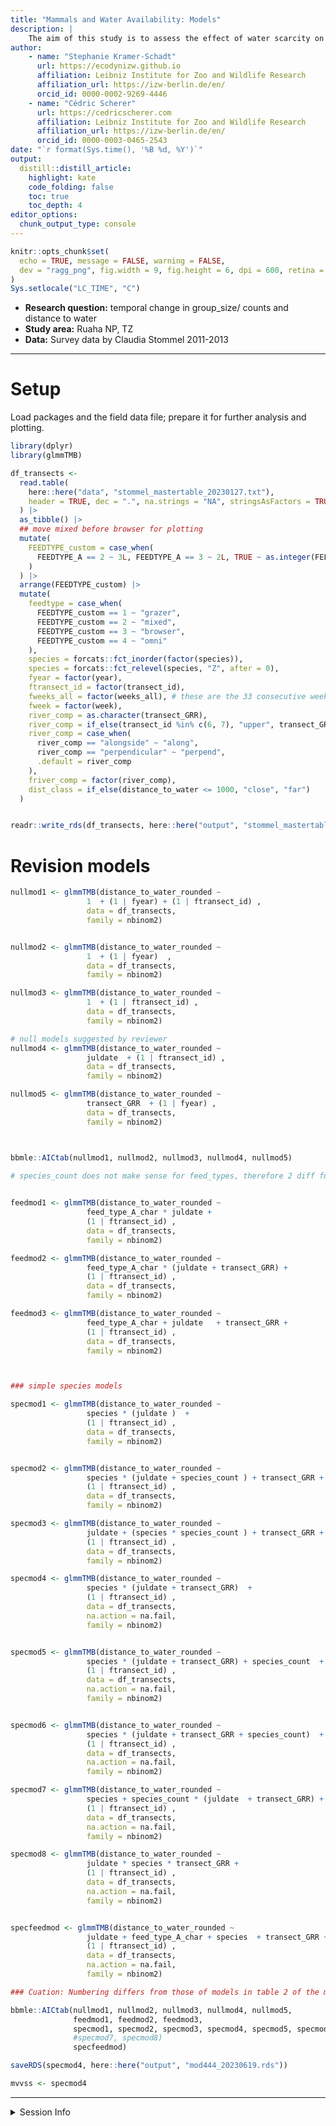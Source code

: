 ```yaml
---
title: "Mammals and Water Availability: Models"
description: |
    The aim of this study is to assess the effect of water scarcity on the distribution of an African herbivore guild along the Ruaha River, TZ
author:
    - name: "Stephanie Kramer-Schadt"
      url: https://ecodynizw.github.io  
      affiliation: Leibniz Institute for Zoo and Wildlife Research
      affiliation_url: https://izw-berlin.de/en/
      orcid_id: 0000-0002-9269-4446
    - name: "Cédric Scherer"
      url: https://cedricscherer.com
      affiliation: Leibniz Institute for Zoo and Wildlife Research
      affiliation_url: https://izw-berlin.de/en/
      orcid_id: 0000-0003-0465-2543
date: "`r format(Sys.time(), '%B %d, %Y')`"
output: 
  distill::distill_article:
    highlight: kate      
    code_folding: false   
    toc: true            
    toc_depth: 4         
editor_options: 
  chunk_output_type: console
---
```


```r
knitr::opts_chunk$set(
  echo = TRUE, message = FALSE, warning = FALSE, 
  dev = "ragg_png", fig.width = 9, fig.height = 6, dpi = 600, retina = 1
)
Sys.setlocale("LC_TIME", "C")
```

* **Research question:** temporal change in group_size/ counts and distance to water
* **Study area:** Ruaha NP, TZ
* **Data:** Survey data by Claudia Stommel 2011-2013

---

# Setup

Load packages and the field data file; prepare it for further analysis and plotting.

```r
library(dplyr)
library(glmmTMB)

df_transects <- 
  read.table(
    here::here("data", "stommel_mastertable_20230127.txt"), 
    header = TRUE, dec = ".", na.strings = "NA", stringsAsFactors = TRUE
  ) |> 
  as_tibble() |> 
  ## move mixed before browser for plotting
  mutate(
    FEEDTYPE_custom = case_when(
      FEEDTYPE_A == 2 ~ 3L, FEEDTYPE_A == 3 ~ 2L, TRUE ~ as.integer(FEEDTYPE_A)
    )
  ) |> 
  arrange(FEEDTYPE_custom) |> 
  mutate(
    feedtype = case_when(
      FEEDTYPE_custom == 1 ~ "grazer",
      FEEDTYPE_custom == 2 ~ "mixed", 
      FEEDTYPE_custom == 3 ~ "browser",
      FEEDTYPE_custom == 4 ~ "omni"
    ),
    species = forcats::fct_inorder(factor(species)),
    species = forcats::fct_relevel(species, "Z", after = 0), 
    fyear = factor(year),
    ftransect_id = factor(transect_id),
    fweeks_all = factor(weeks_all), # these are the 33 consecutive weeks across years
    fweek = factor(week),
    river_comp = as.character(transect_GRR),
    river_comp = if_else(transect_id %in% c(6, 7), "upper", transect_GRR),
    river_comp = case_when(
      river_comp == "alongside" ~ "along",
      river_comp == "perpendicular" ~ "perpend",
      .default = river_comp
    ),
    friver_comp = factor(river_comp),
    dist_class = if_else(distance_to_water <= 1000, "close", "far")
  )


readr::write_rds(df_transects, here::here("output", "stommel_mastertable_20230127_cleaned.rds"))
```



# Revision models

```r
nullmod1 <- glmmTMB(distance_to_water_rounded ~  
                 1  + (1 | fyear) + (1 | ftransect_id) , 
                 data = df_transects, 
                 family = nbinom2)


nullmod2 <- glmmTMB(distance_to_water_rounded ~  
                 1  + (1 | fyear)  , 
                 data = df_transects, 
                 family = nbinom2)

nullmod3 <- glmmTMB(distance_to_water_rounded ~  
                 1  + (1 | ftransect_id) , 
                 data = df_transects, 
                 family = nbinom2)

# null models suggested by reviewer
nullmod4 <- glmmTMB(distance_to_water_rounded ~
                 juldate  + (1 | ftransect_id) ,
                 data = df_transects,
                 family = nbinom2)

nullmod5 <- glmmTMB(distance_to_water_rounded ~
                 transect_GRR  + (1 | fyear) ,
                 data = df_transects,
                 family = nbinom2)



bbmle::AICtab(nullmod1, nullmod2, nullmod3, nullmod4, nullmod5)
              
# species_count does not make sense for feed_types, therefore 2 diff full models


feedmod1 <- glmmTMB(distance_to_water_rounded ~
                 feed_type_A_char * juldate +  
                 (1 | ftransect_id) ,
                 data = df_transects,
                 family = nbinom2)

feedmod2 <- glmmTMB(distance_to_water_rounded ~
                 feed_type_A_char * (juldate + transect_GRR) +
                 (1 | ftransect_id) ,
                 data = df_transects,
                 family = nbinom2)

feedmod3 <- glmmTMB(distance_to_water_rounded ~
                 feed_type_A_char + juldate   + transect_GRR +
                 (1 | ftransect_id) ,
                 data = df_transects,
                 family = nbinom2)



### simple species models

specmod1 <- glmmTMB(distance_to_water_rounded ~
                 species * (juldate )  +
                 (1 | ftransect_id) ,
                 data = df_transects,
                 family = nbinom2)


specmod2 <- glmmTMB(distance_to_water_rounded ~
                 species * (juldate + species_count ) + transect_GRR +
                 (1 | ftransect_id) ,
                 data = df_transects,
                 family = nbinom2)

specmod3 <- glmmTMB(distance_to_water_rounded ~
                 juldate + (species * species_count ) + transect_GRR +
                 (1 | ftransect_id) ,
                 data = df_transects,
                 family = nbinom2)

specmod4 <- glmmTMB(distance_to_water_rounded ~
                 species * (juldate + transect_GRR)  +
                 (1 | ftransect_id) ,
                 data = df_transects,
                 na.action = na.fail,
                 family = nbinom2)


specmod5 <- glmmTMB(distance_to_water_rounded ~
                 species * (juldate + transect_GRR) + species_count  +
                 (1 | ftransect_id) ,
                 data = df_transects,
                 na.action = na.fail,
                 family = nbinom2)


specmod6 <- glmmTMB(distance_to_water_rounded ~
                 species * (juldate + transect_GRR + species_count)  +
                 (1 | ftransect_id) ,
                 data = df_transects,
                 na.action = na.fail,
                 family = nbinom2)

specmod7 <- glmmTMB(distance_to_water_rounded ~
                 species + species_count * (juldate  + transect_GRR) +
                 (1 | ftransect_id) ,
                 data = df_transects,
                 na.action = na.fail,
                 family = nbinom2)

specmod8 <- glmmTMB(distance_to_water_rounded ~
                 juldate * species * transect_GRR +
                 (1 | ftransect_id) ,
                 data = df_transects,
                 na.action = na.fail,
                 family = nbinom2)


specfeedmod <- glmmTMB(distance_to_water_rounded ~
                 juldate + feed_type_A_char + species  + transect_GRR + #species_count  + #in ms
                 (1 | ftransect_id) ,
                 data = df_transects,
                 na.action = na.fail,
                 family = nbinom2)

### Cuation: Numbering differs from those of models in table 2 of the manuscript

bbmle::AICtab(nullmod1, nullmod2, nullmod3, nullmod4, nullmod5,
              feedmod1, feedmod2, feedmod3, 
              specmod1, specmod2, specmod3, specmod4, specmod5, specmod6, specmod7, specmod8, 
              #specmod7, specmod8)
              specfeedmod)
```



```r
saveRDS(specmod4, here::here("output", "mod444_20230619.rds"))

mvvss <- specmod4
```


***

<details><summary>Session Info</summary>

```r
Sys.time()
git2r::repository()
sessionInfo()
```

</details>
